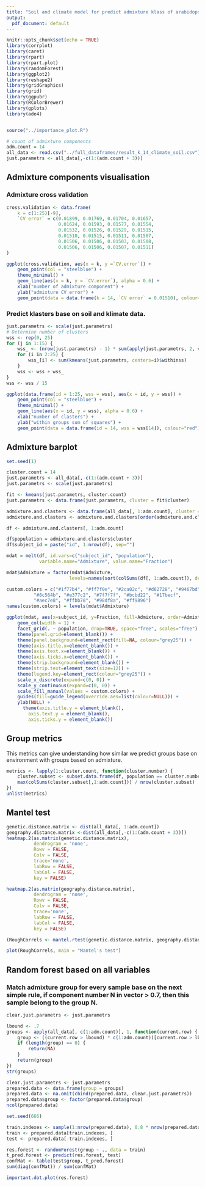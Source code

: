 ```yaml
---
title: "Soil and climate model for predict admixture klass of arabidopsis"
output:
  pdf_document: default
---
```


```r
knitr::opts_chunk$set(echo = TRUE)
library(corrplot)
library(caret)
library(rpart)
library(rpart.plot)
library(randomForest)
library(ggplot2)
library(reshape2)
library(gridGraphics)
library(grid)
library(ggpubr)
library(RColorBrewer)
library(gplots)
library(ade4)


source("../importance_plot.R")

# count of admixture components
adm.count = 14
all_data <- read.csv("../full_dataframes/result_k_14_climate_soil.csv")[,-1]
just.parametrs <- all_data[,-c(1:(adm.count + 3))]
```

## Admixture components visualisation

### Admixture cross validation
```r
cross.validation <- data.frame(
    k = c(1:25)[-9],
    `CV error` = c(0.01899, 0.01769, 0.01704, 0.01657,
                   0.01624, 0.01593, 0.01577, 0.01554, 
                   0.01532, 0.01526, 0.01529, 0.01515, 
                   0.01510, 0.01515, 0.01511, 0.01507, 
                   0.01506, 0.01506, 0.01503, 0.01508, 
                   0.01506, 0.01506, 0.01507, 0.01511)
)

ggplot(cross.validation, aes(x = k, y =`CV.error`)) + 
    geom_point(col = "steelblue") + 
    theme_minimal() +
    geom_line(aes(x = k, y = `CV.error`), alpha = 0.6) +
    xlab("number of admixture component") +
    ylab("admixture CV error") +
    geom_point(data = data.frame(k = 14, `CV error` = 0.01510), colour="red")
```



### Predict klasters base on soil and klimate data.

```r
just.parametrs <- scale(just.parametrs)
# Determine number of clusters
wss <- rep(0, 25)
for (j in 1:15) {
    wss_ <- (nrow(just.parametrs) - 1) * sum(apply(just.parametrs, 2, var))
    for (i in 2:25) {
        wss_[i] <- sum(kmeans(just.parametrs, centers=i)$withinss)
    }
    wss <- wss + wss_
}
wss <- wss / 15

ggplot(data.frame(id = 1:25, wss = wss), aes(x = id, y = wss)) +
    geom_point(col = "steelblue") + 
    theme_minimal() +
    geom_line(aes(x = id, y = wss), alpha = 0.6) +
    xlab("number of clasters") +
    ylab("within groups sum of squares") +
    geom_point(data = data.frame(id = 14, wss = wss[14]), colour="red")
```

## Admixture barplot

```r
set.seed(1)

cluster.count = 14
just.parametrs <- all_data[,-c(1:(adm.count + 3))]
just.parametrs <- scale(just.parametrs)

fit <- kmeans(just.parametrs, cluster.count)
just.parametrs <- data.frame(just.parametrs, cluster = fit$cluster)

admixture.and.clasters <- data.frame(all_data[, 1:adm.count], cluster = just.parametrs$cluster)
admixture.and.clasters <- admixture.and.clasters[order(admixture.and.clasters$cluster),]

df <- admixture.and.clasters[, 1:adm.count]

df$population = admixture.and.clasters$cluster
df$subject_id = paste("id", 1:nrow(df), sep="")

mdat = melt(df, id.vars=c("subject_id", "population"), 
            variable.name="Admixture", value.name="Fraction")

mdat$Admixture = factor(mdat$Admixture, 
                       levels=names(sort(colSums(df[, 1:adm.count]), decreasing=TRUE)))

custom.colors = c("#1f77b4", "#ff7f0e", "#2ca02c", "#d62728", "#9467bd",
          "#8c564b", "#e377c2", "#7f7f7f", "#bcbd22", "#17becf", 
          "#aec7e8", "#ffbb78", "#98df8a", "#ff9896")
names(custom.colors) = levels(mdat$Admixture)

ggplot(mdat, aes(x=subject_id, y=Fraction, fill=Admixture, order=Admixture)) +
    geom_col(width = 1) +
    facet_grid(. ~ population, drop=TRUE, space="free", scales="free") +
    theme(panel.grid=element_blank()) +
    theme(panel.background=element_rect(fill=NA, colour="grey25")) +
    theme(axis.title.x=element_blank()) +
    theme(axis.text.x=element_blank()) +
    theme(axis.ticks.x=element_blank()) +
    theme(strip.background=element_blank()) +
    theme(strip.text=element_text(size=12)) +
    theme(legend.key=element_rect(colour="grey25")) +
    scale_x_discrete(expand=c(0, 0)) +
    scale_y_continuous(expand=c(0, 0)) +
    scale_fill_manual(values = custom.colors) +
    guides(fill=guide_legend(override.aes=list(colour=NULL))) +
    ylab(NULL) +
      theme(axis.title.y = element_blank(),
        axis.text.y = element_blank(),
        axis.ticks.y = element_blank())
```

## Group metrics
This metrics can give understanding how similar we predict groups base on environment with groups based on admixture.

```r
metrics <- lapply(1:cluster.count, function(cluster.number) {
    cluster.subset <- subset.data.frame(df, population == cluster.number)
    max(colSums(cluster.subset[,1:adm.count])) / nrow(cluster.subset)
})
unlist(metrics)
```

## Mantel test

```r
genetic.distance.matrix <- dist(all_data[, 1:adm.count])
geography.distance.matrix <-dist(all_data[,-c(1:(adm.count + 3))])
heatmap.2(as.matrix(genetic.distance.matrix), 
          dendrogram = 'none', 
          Rowv = FALSE, 
          Colv = FALSE, 
          trace='none',
          labRow = FALSE,
          labCol = FALSE,
          key = FALSE)
```

```r
heatmap.2(as.matrix(geography.distance.matrix), 
          dendrogram = 'none', 
          Rowv = FALSE, 
          Colv = FALSE, 
          trace='none',
          labRow = FALSE,
          labCol = FALSE,
          key = FALSE)
```


```r
(RoughCorrels <- mantel.rtest(genetic.distance.matrix, geography.distance.matrix, nrepet = 100))
```

```r
plot(RoughCorrels, main = "Mantel's test")
```


## Random forest based on all variables

### Match admixture group for every sample base on the next simple rule, if component number N in vector > 0.7, then this sample belong to the group N.

```r
clear.just.parametrs <- just.parametrs

lbound <- .7
groups <- apply(all_data[, c(1:adm.count)], 1, function(current.row) {
    group <- ((current.row > lbound) * c(1:adm.count))[current.row > lbound]
    if (length(group) == 0) {
        return(NA)
    }
    return(group)
})
str(groups)
```

```r
clear.just.parametrs <- just.parametrs
prepared.data <- data.frame(group = groups)
prepared.data <- na.omit(cbind(prepared.data, clear.just.parametrs))
prepared.data$group <- factor(prepared.data$group)
ncol(prepared.data)
```

```r
set.seed(666)

train.indexes <- sample(1:nrow(prepared.data), 0.8 * nrow(prepared.data))
train <- prepared.data[train.indexes, ]
test <- prepared.data[-train.indexes, ]

res.forest <- randomForest(group ~ ., data = train)
t_pred.forest <- predict(res.forest, test)
confMat <- table(test$group, t_pred.forest)
sum(diag(confMat)) / sum(confMat)
```

```r
important.dot.plot(res.forest)
```

